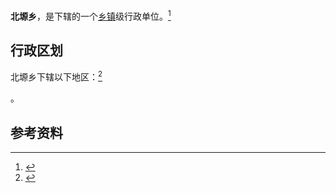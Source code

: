 {{中国乡级行政区|62/29/21/211/000}}

'''北塬乡'''，是{{PRC admin/fullname|62/29/21/211/000|3}}下辖的一个[[乡镇|乡镇]]级行政单位。<ref>{{PRC admin/ref sgc|{{PRC admin/parent|62/29/21/211/000}}}}</ref>

== 行政区划 ==

北塬乡下辖以下地区：<ref>{{PRC admin/ref sgc|62/29/21/211/000}}</ref>

{{PRC admin/children|62/29/21/211/000}}。

== 参考资料 ==

{{reflist}}

{{行政区划小作品}}
{{PRC admin/navcat|62/29/21/211/000}}